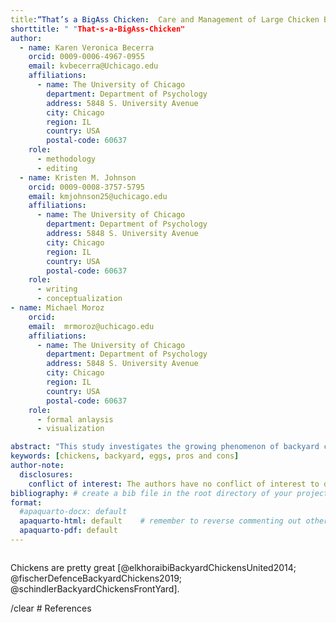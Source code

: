 ```yaml
---
title:“That’s a BigAss Chicken:  Care and Management of Large Chicken Breeds for Optimal Health and Productivity”
shorttitle: " "That-s-a-BigAss-Chicken"
author:
  - name: Karen Veronica Becerra
    orcid: 0009-0006-4967-0955
    email: kvbecerra@Uchicago.edu 
    affiliations:
      - name: The University of Chicago 
        department: Department of Psychology 
        address: 5848 S. University Avenue
        city: Chicago
        region: IL
        country: USA
        postal-code: 60637
    role:
      - methodology
      - editing
  - name: Kristen M. Johnson
    orcid: 0009-0008-3757-5795
    email: kmjohnson25@uchicago.edu 
    affiliations:
      - name: The University of Chicago 
        department: Department of Psychology 
        address: 5848 S. University Avenue
        city: Chicago
        region: IL
        country: USA
        postal-code: 60637
    role:
      - writing
      - conceptualization
- name: Michael Moroz
    orcid: 
    email:  mrmoroz@uchicago.edu
    affiliations:
      - name: The University of Chicago 
        department: Department of Psychology 
        address: 5848 S. University Avenue
        city: Chicago
        region: IL
        country: USA
        postal-code: 60637
    role:
      - formal anlaysis
      - visualization

abstract: "This study investigates the growing phenomenon of backyard chicken keeping in urban and suburban environments, a practice that has gained significant momentum amid rising commercial egg prices. Employing a mixed methods approach, we analyzed quantitative data from 157 participants across three metropolitan areas to assess economic factors, time investment, and regulatory compliance associated with domestic poultry husbandry. Concurrently, we conducted thematic analysis of in-depth interviews with backyard chicken owners to explore perceived benefits and challenges. Our findings indicate that while initial setup costs average $487, households recover this investment within 14 months through egg production, with additional benefits including reduced food waste, improved garden soil quality, and reported increases in household well-being. Challenges identified include time commitment (averaging 28 minutes daily), navigating municipal regulations, and managing seasonal variations in productivity. Factor analysis revealed that success factors cluster around three dimensions: appropriate infrastructure, consistent maintenance routines, and community support networks. Ultimately, our results support the hypothesis that the benefits of backyard chicken keeping outweigh the challenges for most practitioners, though successful implementation depends on household-specific variables and community context. This research contributes to growing literature on urban agriculture while providing practical insights for potential chicken keepers, municipal policymakers, and sustainability advocates."
keywords: [chickens, backyard, eggs, pros and cons]
author-note:
  disclosures:
    conflict of interest: The authors have no conflict of interest to declare.
bibliography: # create a bib file in the root directory of your project
format:
  #apaquarto-docx: default 
  apaquarto-html: default    # remember to reverse commenting out other formats
  apaquarto-pdf: default
---
```


```r


```

Chickens are pretty great [@elkhoraibiBackyardChickensUnited2014; @fischerDefenceBackyardChickens2019; @schindlerBackyardChickensFrontYard].

/clear
# References

